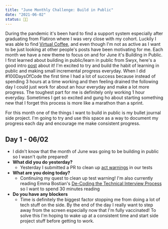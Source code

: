 ```yaml
---
title: "June Monthly Challenge: Build in Public"
date: "2021-06-02"
status: 👩‍🌾
---
```


During the pandemic it's been hard to find a support system especially after graduating from Flatiron where I was very close with my cohort. Luckily I was able to find [Virtual Coffee](https://virtualcoffee.io/), and even though I'm not as active as I want to be just looking at other people's posts have been motivating for me. Each month we have a new theme to focus on and for June it's Building in Public. I first learned about building in public/learn in public from Swyx, here's a good intro [post](https://www.swyx.io/learn-in-public/) about it! I'm excited to try and build the habit of learning in public and making small incremental progress everyday. When I did #100DaysOfCode the first time I had a lot of success because instead of spending 3 hours at a time working and then feeling drained the following day I could just work for about an hour everyday and make a lot more progress. The toughest part for me is definitely only working 1 hour everyday. Sometimes I get so excited and gung ho about starting something new that I forget this process is more like a marathon than a sprint. 

For this month one of the things I want to build in public is my bullet journal side project. I'm going to try and use this space as a way to document my progress each day and encourage me make consistent progress. 

## Day 1 - 06/02
- I didn't know that the month of June was going to be building in public so I wasn't quite prepared!
- **What did you do yesterday?** 
    - Yesterday I submitted a PR to clean up [act warnings](https://reactjs.org/docs/test-utils.html#act) in our tests
- **What are you doing today?** 
    - Continuing my quest to clean up test warning! I'm also currently reading Emma Bostian's [De-Coding the Technical Interview Process](https://technicalinterviews.dev/) so I want to spend 30 minutes reading
- **Do you have any blockers**
    - Time is definitely the biggest factor stopping me from doing a lot of tech stuff on the side. By the end of the day I really want to step away from the screen especially now that I'm fully vaccinated! To solve this I'm hoping to wake up at a consistent time and start side project stuff before getting to work. 